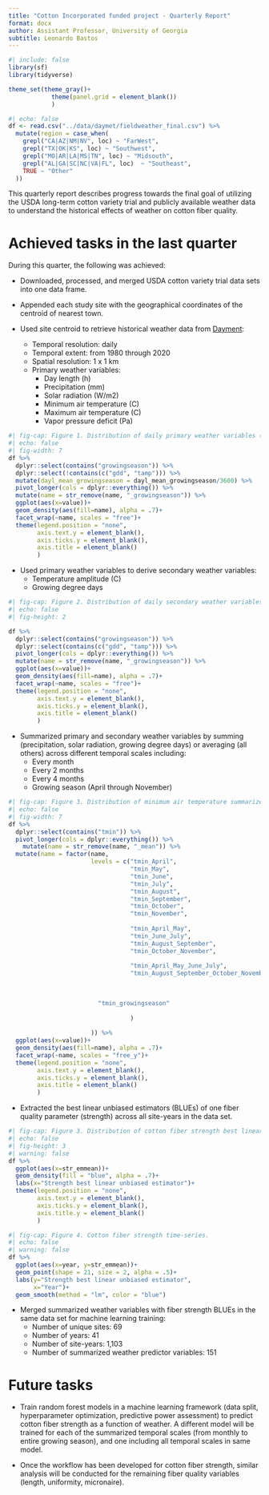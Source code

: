 ```yaml
---
title: "Cotton Incorporated funded project - Quarterly Report"
format: docx
author: Assistant Professor, University of Georgia
subtitle: Leonardo Bastos
---
```

```r
#| include: false
library(sf)
library(tidyverse)

theme_set(theme_gray()+
            theme(panel.grid = element_blank())
            )
```

```r
#| echo: false
df <- read.csv("../data/daymet/fieldweather_final.csv") %>%
  mutate(region = case_when(
    grepl("CA|AZ|NM|NV", loc) ~ "FarWest",
    grepl("TX|OK|KS", loc) ~ "Southwest",
    grepl("MO|AR|LA|MS|TN", loc) ~ "Midsouth",
    grepl("AL|GA|SC|NC|VA|FL", loc)  ~ "Southeast",
    TRUE ~ "Other"
  ))

```


This quarterly report describes progress towards the final goal of utilizing the USDA long-term cotton variety trial and publicly available weather data to understand the historical effects of weather on cotton fiber quality.  

# Achieved tasks in the last quarter  
During this quarter, the following was achieved:  

- Downloaded, processed, and merged USDA cotton variety trial data sets into one data frame.  

- Appended each study site with the geographical coordinates of the centroid of nearest town.  

- Used site centroid to retrieve historical weather data from [Dayment](https://daymet.ornl.gov):  

  - Temporal resolution: daily
  - Temporal extent: from 1980 through 2020
  - Spatial resolution: 1 x 1 km
  - Primary weather variables:  
    - Day length (h)
    - Precipitation (mm)
    - Solar radiation (W/m2)
    - Minimum air temperature (C)
    - Maximum air temperature (C)
    - Vapor pressure deficit (Pa)


```r
#| fig-cap: Figure 1. Distribution of daily primary weather variables (summarized by the growing season). dayl is day length (h), prcp is precipitation (mm), srad is solar radiation (W/m2), tmax is maximum air temperature (C), tmin is minimum air temperature (C), vp is vapor pressure deficit. 
#| echo: false
#| fig-width: 7
df %>%
  dplyr::select(contains("growingseason")) %>%
  dplyr::select(!contains(c("gdd", "tamp"))) %>%
  mutate(dayl_mean_growingseason = dayl_mean_growingseason/3600) %>%
  pivot_longer(cols = dplyr::everything()) %>%
  mutate(name = str_remove(name, "_growingseason")) %>%
  ggplot(aes(x=value))+
  geom_density(aes(fill=name), alpha = .7)+
  facet_wrap(~name, scales = "free")+
  theme(legend.position = "none",
        axis.text.y = element_blank(),
        axis.ticks.y = element_blank(),
        axis.title = element_blank()
        )
```


- Used primary weather variables to derive secondary weather variables:
  - Temperature amplitude (C)
  - Growing degree days
  
```r
#| fig-cap: Figure 2. Distribution of daily secondary weather variables (summarized by the growing season). tamp is temperature amplitude, gdd is growing degree days.   
#| echo: false
#| fig-height: 2

df %>%
  dplyr::select(contains("growingseason")) %>%
  dplyr::select(contains(c("gdd", "tamp"))) %>%
  pivot_longer(cols = dplyr::everything()) %>%
  mutate(name = str_remove(name, "_growingseason")) %>%
  ggplot(aes(x=value))+
  geom_density(aes(fill=name), alpha = .7)+
  facet_wrap(~name, scales = "free")+
  theme(legend.position = "none",
        axis.text.y = element_blank(),
        axis.ticks.y = element_blank(),
        axis.title = element_blank()
        )
```


- Summarized primary and secondary weather variables by summing (precipitation, solar radiation, growing degree days) or averaging (all others) across different temporal scales including:  
  - Every month
  - Every 2 months
  - Every 4 months
  - Growing season (April through November)  
  
```r
#| fig-cap: Figure 3. Distribution of minimum air temperature summarized at different temporal scales. 
#| echo: false    
#| fig-width: 7
df %>%
  dplyr::select(contains("tmin")) %>%
  pivot_longer(cols = dplyr::everything()) %>%
    mutate(name = str_remove(name, "_mean")) %>%
  mutate(name = factor(name,
                       levels = c("tmin_April",
                                  "tmin_May",
                                  "tmin_June",
                                  "tmin_July",
                                  "tmin_August",
                                  "tmin_September",
                                  "tmin_October",
                                  "tmin_November",
                                  
                                  "tmin_April_May",
                                  "tmin_June_July",
                                  "tmin_August_September",
                                  "tmin_October_November",
                                  
                                  "tmin_April_May_June_July",
                                  "tmin_August_September_October_November",
                         
                         
                         
                         "tmin_growingseason"
                                  
                                  )
                       
                       )) %>%
  ggplot(aes(x=value))+
  geom_density(aes(fill=name), alpha = .7)+
  facet_wrap(~name, scales = "free_y")+
  theme(legend.position = "none",
        axis.text.y = element_blank(),
        axis.ticks.y = element_blank(),
        axis.title = element_blank()
        )

```


- Extracted the best linear unbiased estimators (BLUEs) of one fiber quality parameter (strength) across all site-years in the data set.  

```r
#| fig-cap: Figure 3. Distribution of cotton fiber strength best linear unbiased estimator.   
#| echo: false
#| fig-height: 3
#| warning: false
df %>%
  ggplot(aes(x=str_emmean))+
  geom_density(fill = "blue", alpha = .7)+
  labs(x="Strength best linear unbiased estimator")+
  theme(legend.position = "none",
        axis.text.y = element_blank(),
        axis.ticks.y = element_blank(),
        axis.title.y = element_blank()
        )
```
```r
#| fig-cap: Figure 4. Cotton fiber strength time-series.
#| echo: false
#| warning: false
df %>%
  ggplot(aes(x=year, y=str_emmean))+
  geom_point(shape = 21, size = 2, alpha = .5)+
  labs(y="Strength best linear unbiased estimator",
       x="Year")+
  geom_smooth(method = "lm", color = "blue")

```


- Merged summarized weather variables with fiber strength BLUEs in the same data set for machine learning training:  
  - Number of unique sites: 69
  - Number of years: 41
  - Number of site-years: 1,103
  - Number of summarized weather predictor variables: 151

# Future tasks  
- Train random forest models in a machine learning framework (data split, hyperparameter optimization, predictive power assessment) to predict cotton fiber strength as a function of weather. A different model will be trained for each of the summarized temporal scales (from monthly to entire growing season), and one including all temporal scales in same model.  

- Once the workflow has been developed for cotton fiber strength, similar analysis will be conducted for the remaining fiber quality variables (length, uniformity, micronaire).

